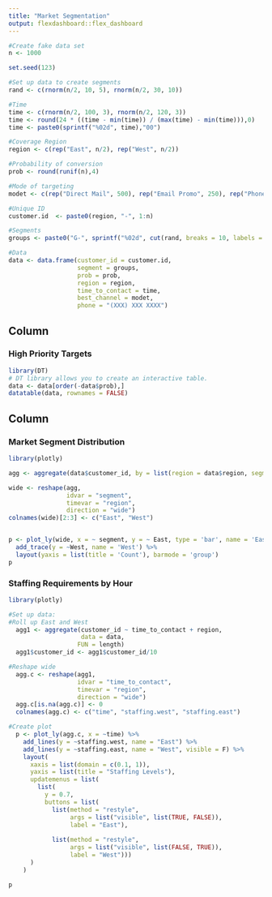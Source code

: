 ```yaml
---
title: "Market Segmentation"
output: flexdashboard::flex_dashboard
---
```

 
```r

#Create fake data set
n <- 1000

set.seed(123)

#Set up data to create segments
rand <- c(rnorm(n/2, 10, 5), rnorm(n/2, 30, 10))

#Time
time <- c(rnorm(n/2, 100, 3), rnorm(n/2, 120, 3))
time <- round(24 * ((time - min(time)) / (max(time) - min(time))),0)
time <- paste0(sprintf("%02d", time),"00")

#Coverage Region
region <- c(rep("East", n/2), rep("West", n/2))

#Probability of conversion
prob <- round(runif(n),4)

#Mode of targeting
modet <- c(rep("Direct Mail", 500), rep("Email Promo", 250), rep("Phone Call", 250))

#Unique ID
customer.id  <- paste0(region, "-", 1:n)

#Segments
groups <- paste0("G-", sprintf("%02d", cut(rand, breaks = 10, labels = FALSE)))

#Data
data <- data.frame(customer_id = customer.id, 
                   segment = groups,
                   prob = prob,
                   region = region,
                   time_to_contact = time,
                   best_channel = modet,
                   phone = "(XXX) XXX XXXX")
```
   
Column {data-width=500}
-------------------------------------

### High Priority Targets
    
```r
library(DT)
# DT library allows you to create an interactive table. 
data <- data[order(-data$prob),]
datatable(data, rownames = FALSE)

```
    
      
Column {data-width=500, .tabset}
-------------------------------------

### Market Segment Distribution
    
```r
library(plotly)

agg <- aggregate(data$customer_id, by = list(region = data$region, segment = data$segment), FUN = length)

wide <- reshape(agg,
                idvar = "segment",
                timevar = "region",
                direction = "wide")
colnames(wide)[2:3] <- c("East", "West")


p <- plot_ly(wide, x = ~ segment, y = ~ East, type = 'bar', name = 'East') %>%
  add_trace(y = ~West, name = 'West') %>%
  layout(yaxis = list(title = 'Count'), barmode = 'group')
p
```

    
### Staffing Requirements by Hour

```r
library(plotly)

#Set up data:
#Roll up East and West
  agg1 <- aggregate(customer_id ~ time_to_contact + region,
                    data = data, 
                   FUN = length)
  agg1$customer_id <- agg1$customer_id/10

#Reshape wide
  agg.c <- reshape(agg1,
                   idvar = "time_to_contact",
                   timevar = "region",
                   direction = "wide")
  agg.c[is.na(agg.c)] <- 0
  colnames(agg.c) <- c("time", "staffing.west", "staffing.east")

#Create plot
  p <- plot_ly(agg.c, x = ~time) %>%
    add_lines(y = ~staffing.west, name = "East") %>%
    add_lines(y = ~staffing.east, name = "West", visible = F) %>%
    layout(
      xaxis = list(domain = c(0.1, 1)),
      yaxis = list(title = "Staffing Levels"),
      updatemenus = list(
        list(
          y = 0.7,
          buttons = list(
            list(method = "restyle",
                 args = list("visible", list(TRUE, FALSE)),
                 label = "East"),
  
            list(method = "restyle",
                 args = list("visible", list(FALSE, TRUE)),
                 label = "West")))
      )
    )

p
```